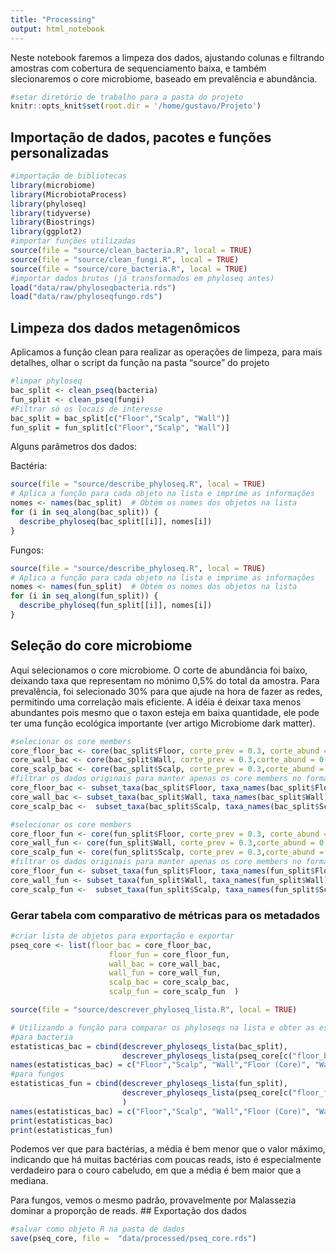 ```yaml
---
title: "Processing"
output: html_notebook
---
```

Neste notebook faremos a limpeza dos dados, ajustando colunas e filtrando amostras com cobertura de sequenciamento baixa, e também slecionaremos o core microbiome, baseado em prevalência e abundância.

```r
#setar diretório de trabalho para a pasta do projeto
knitr::opts_knit$set(root.dir = '/home/gustavo/Projeto')
```

## Importação de dados, pacotes e funções personalizadas
```r
#importação de bibliotecas
library(microbiome)
library(MicrobiotaProcess)
library(phyloseq)
library(tidyverse)
library(Biostrings)
library(ggplot2)
#importar funções utilizadas
source(file = "source/clean_bacteria.R", local = TRUE)
source(file = "source/clean_fungi.R", local = TRUE)
source(file = "source/core_bacteria.R", local = TRUE)
#importar dados brutos (já transformados em phyloseq antes)
load("data/raw/phyloseqbacteria.rds")
load("data/raw/phyloseqfungo.rds")
```
## Limpeza dos dados metagenômicos
 
Aplicamos a função clean para realizar as operações de limpeza, para mais detalhes, olhar o script da função na pasta "source" do projeto
```r
#limpar phyloseq
bac_split <- clean_pseq(bacteria)
fun_split <- clean_pseq(fungi)
#Filtrar só os locais de interesse
bac_split = bac_split[c("Floor","Scalp", "Wall")]
fun_split = fun_split[c("Floor","Scalp", "Wall")]

```
Alguns parâmetros dos dados:

Bactéria:
```r
source(file = "source/describe_phyloseq.R", local = TRUE)
# Aplica a função para cada objeto na lista e imprime as informações
nomes <- names(bac_split)  # Obtém os nomes dos objetos na lista
for (i in seq_along(bac_split)) {
  describe_phyloseq(bac_split[[i]], nomes[i])
}

```
Fungos:
```r
source(file = "source/describe_phyloseq.R", local = TRUE)
# Aplica a função para cada objeto na lista e imprime as informações
nomes <- names(fun_split)  # Obtém os nomes dos objetos na lista
for (i in seq_along(fun_split)) {
  describe_phyloseq(fun_split[[i]], nomes[i])
}

```

## Seleção do core microbiome


Aqui selecionamos o core microbiome. O corte de abundância foi baixo, deixando taxa que representam no mónimo 0,5% do total da amostra. Para prevalência, foi selecionado 30% para que ajude na hora de fazer as redes, permitindo uma correlação mais eficiente. A idéia é deixar taxa menos abundantes pois mesmo que o taxon esteja em baixa quantidade, ele pode ter uma função ecológica importante (ver artigo Microbiome dark matter).

```r
#selecionar os core members
core_floor_bac <- core(bac_split$Floor, corte_prev = 0.3, corte_abund = 0.05)
core_wall_bac <- core(bac_split$Wall, corte_prev = 0.3,corte_abund = 0.05)
core_scalp_bac <- core(bac_split$Scalp, corte_prev = 0.3,corte_abund = 0.05)
#filtrar os dados originais para manter apenas os core members no formato phyloseq
core_floor_bac <- subset_taxa(bac_split$Floor, taxa_names(bac_split$Floor) %in% rownames(core_floor_bac))
core_wall_bac <- subset_taxa(bac_split$Wall, taxa_names(bac_split$Wall) %in% rownames(core_wall_bac)) 
core_scalp_bac <-  subset_taxa(bac_split$Scalp, taxa_names(bac_split$Scalp) %in% rownames(core_scalp_bac)) 
```


```r
#selecionar os core members
core_floor_fun <- core(fun_split$Floor, corte_prev = 0.3, corte_abund = 0.05)
core_wall_fun <- core(fun_split$Wall, corte_prev = 0.3,corte_abund = 0.05)
core_scalp_fun <- core(fun_split$Scalp, corte_prev = 0.3,corte_abund = 0.05)
#filtrar os dados originais para manter apenas os core members no formato phyloseq
core_floor_fun <- subset_taxa(fun_split$Floor, taxa_names(fun_split$Floor) %in% rownames(core_floor_fun))
core_wall_fun <- subset_taxa(fun_split$Wall, taxa_names(fun_split$Wall) %in% rownames(core_wall_fun)) 
core_scalp_fun <-  subset_taxa(fun_split$Scalp, taxa_names(fun_split$Scalp) %in% rownames(core_scalp_fun)) 
```

### Gerar tabela com comparativo de métricas para os metadados 

```r
#criar lista de objetos para exportação e exportar
pseq_core <- list(floor_bac = core_floor_bac,
                      floor_fun = core_floor_fun,
                      wall_bac = core_wall_bac,
                      wall_fun = core_wall_fun, 
                      scalp_bac = core_scalp_bac, 
                      scalp_fun = core_scalp_fun  )

```


```r
source(file = "source/descrever_phyloseq_lista.R", local = TRUE)

# Utilizando a função para comparar os phyloseqs na lista e obter as estatísticas resumidas de abundância
#para bacteria
estatisticas_bac = cbind(descrever_phyloseqs_lista(bac_split),
                         descrever_phyloseqs_lista(pseq_core[c("floor_bac","wall_bac","scalp_bac")]))
names(estatisticas_bac) = c("Floor","Scalp", "Wall","Floor (Core)", "Wall (Core)", "Scalp (Core)")
#para fungos
estatisticas_fun = cbind(descrever_phyloseqs_lista(fun_split),
                         descrever_phyloseqs_lista(pseq_core[c("floor_fun","wall_fun","scalp_fun")])
                         )
names(estatisticas_bac) = c("Floor","Scalp", "Wall","Floor (Core)", "Wall (Core)", "Scalp (Core)")
print(estatisticas_bac)
print(estatisticas_fun)
```

Podemos ver que para bactérias, a média é bem menor que o valor máximo, indicando que há muitas bactérias com poucas reads, isto é especialmente verdadeiro para o couro cabeludo, em que a média é bem maior que a mediana. 

Para fungos, vemos o mesmo padrão, provavelmente por Malassezia dominar a proporção de reads.
## Exportação dos dados
```r
#salvar como objeto R na pasta de dados
save(pseq_core, file =  "data/processed/pseq_core.rds")
```

